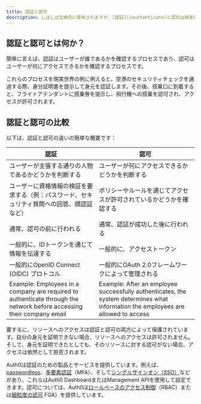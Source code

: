 ```yaml
---
title: 認証と認可
description: しばしば互換的に使用されますが、[認証](/authenticate)と認可は根本的に異なる機能を表します。この記事では、両者を比較対照し、どのように相補的な方法でアプリケーションを保護するかを示します。
---
```


## 認証と認可とは何か？

簡単に言えば、認証はユーザーが誰であるかを確認するプロセスであり、認可はユーザーが何にアクセスできるかを確認するプロセスです。

これらのプロセスを現実世界の例に例えると、空港のセキュリティチェックを通過する際、身分証明書を提示して身元を認証します。その後、搭乗口に到着すると、フライトアテンダントに搭乗券を提示し、飛行機への搭乗を認可され、アクセスが許可されます。

## 認証と認可の比較

以下は、認証と認可の違いの簡単な概要です：

| **認証**                                                                                                                | **認可**                                                                                                                            |
| --------------------------------------------------------------------------------------------------------------------- | --------------------------------------------------------------------------------------------------------------------------------- |
| ユーザーが主張する通りの人物であるかどうかを判断する                                                                                            | ユーザーが何にアクセスできるかどうかを判断する                                                                                                           |
| ユーザーに資格情報の検証を要求する（例：パスワード、セキュリティ質問への回答、顔認証など）                                                                         | ポリシーやルールを通じてアクセスが許可されているかどうかを確認する                                                                                                 |
| 通常、認可の前に行われる                                                                                                          | 通常、認証が成功した後に行われる                                                                                                                  |
| 一般的に、IDトークンを通じて情報を伝達する                                                                                                | 一般的に、<Tooltip tip="APIにアクセスするために使用される不透明な文字列またはJWTの形式の認可資格情報を通じて情報を伝達する。">アクセストークン</Tooltip>                                      |
| 一般的に<Tooltip tip="アプリケーションがユーザーのログイン情報を収集・保存せずにユーザーの身元を確認できるようにする認証のオープン標準。">OpenID Connect (OIDC) プロトコル</Tooltip>    | 一般的にOAuth 2.0フレームワークによって管理される                                                                                                     |
| Example: Employees in a company are required to authenticate through the network before accessing their company email | Example: After an employee successfully authenticates, the system determines what information the employees are allowed to access |

要するに、リソースへのアクセスは認証と認可の両方によって保護されています。自分の身元を証明できない場合、リソースへのアクセスは許可されません。そして、身元を証明できたとしても、そのリソースに対する認可がない場合、アクセスは依然として拒否されます。

Auth0は認証のための製品とサービスを提供しています。例えば、[passwordless](/authenticate/passwordless/passwordless-with-universal-login)、[多要素認証](/secure/multi-factor-authentication)（<Tooltip tip="多要素認証（MFA）- ユーザー名とパスワードに加えて、SMSを介したコードなどの追加の要素を使用するユーザー認証プロセス。">MFA</Tooltip>）、そして[シングルサインオン（SSO）](/authenticate/single-sign-on)などがあり、これらは<Tooltip tip="Auth0 Dashboard - サービスを設定するためのAuth0のメイン製品。">Auth0 Dashboard</Tooltip>または<Tooltip tip="顧客が管理タスクを実行できるようにする製品。">Management API</Tooltip>を使用して設定できます。認可については、Auth0は[ロールベースのアクセス制御](/manage-users/access-control/rbac)（RBAC）または[細粒度の認可](https://docs.fga.dev/fga) <Tooltip tip="細粒度の認可（FGA） - 個々のユーザーに特定のオブジェクトやリソースへのアクセスを許可するAuth0の製品。">FGA</Tooltip>）を提供しています。
